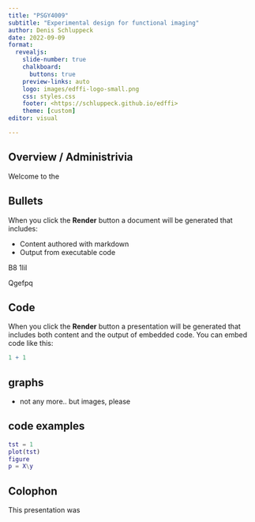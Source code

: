 ```yaml
---
title: "PSGY4009"
subtitle: "Experimental design for functional imaging"
author: Denis Schluppeck
date: 2022-09-09
format:
  revealjs: 
    slide-number: true
    chalkboard: 
      buttons: true
    preview-links: auto
    logo: images/edffi-logo-small.png
    css: styles.css
    footer: <https://schluppeck.github.io/edffi>
    theme: [custom]
editor: visual

---
```



## Overview / Administrivia

Welcome to the 

## Bullets

When you click the **Render** button a document will be generated that includes:

-   Content authored with markdown
-   Output from executable code

B8  1Iil

Qgefpq

## Code

When you click the **Render** button a presentation will be generated that includes both content and the output of embedded code. You can embed code like this:

```r
1 + 1
```

## graphs

- not any more.. but images, please

## code examples

```matlab
tst = 1
plot(tst)
figure
p = X\y
```

## Colophon

This presentation was
